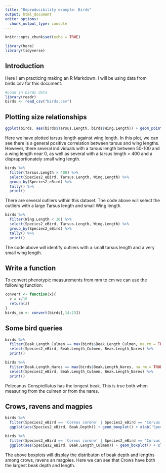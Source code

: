 ---
title: "Reproducibility example: Birds"
output: html_document
editor_options: 
  chunk_output_type: console
---

```{r setup, include=FALSE}
knitr::opts_chunk$set(echo = TRUE)

library(here)
library(tidyverse)
```

## Introduction

Here I am practicing making an R Markdown. I will be using data from birds.csv for this document.

```{r code_block1}
#Load in birds data
library(readr)
birds <- read_csv("birds.csv")
```

## Plotting size relationships

```{r}
ggplot(birds, aes(birds$Tarsus.Length, birds$Wing.Length)) + geom_point() + xlab('Tarsus Length') + ylab('Wing Length')
```

Here we have plotted tarsus length against wing length. In this plot, we can see there is a general positive correlation between tarsus and wing lengths. However, there several individuals with a tarsus length between 50-100 and a wing length near 0, as well as several with a tarsus length > 400 and a dispraportionately small wing length.

```{r}
birds %>%
  filter(Tarsus.Length > 400) %>%
  select(Species2_eBird, Tarsus.Length, Wing.Length) %>%
  group_by(Species2_eBird) %>%
  tally() %>%
  print()
```
There are several outliers within this dataset. The code above will select the outliers with a large Tarsus length and small Wing length.

```{r}
birds %>%
  filter(Wing.Length < 10) %>%
  select(Species2_eBird, Tarsus.Length, Wing.Length) %>%
  group_by(Species2_eBird) %>%
  tally() %>%
  print()
```
The code above will identify outliers with a small tarsus length and a very small wing length.


## Write a function

To convert phenotypic measurements from mm to cm we can use the following function:
```{r}
convert <- function(x){
  z = x/10
  return(z)
}
birds_cm <- convert(birds[,14:23])
```


## Some bird queries

```{r}
birds %>%
  filter(Beak.Length_Culmen == max(birds$Beak.Length_Culmen, na.rm = TRUE)) %>%
  select(Species2_eBird, Beak.Length_Culmen, Beak.Length_Nares) %>%
  print()
```

```{r}
birds %>%
  filter(Beak.Length_Nares == max(birds$Beak.Length_Nares, na.rm = TRUE)) %>%
  select(Species2_eBird, Beak.Length_Culmen, Beak.Length_Nares) %>%
  print()
```

Pelecanus Conspicillatus has the longest beak. This is true both when measuring from the culmen or from the nares.

## Crows, ravens and magpies

```{r}
birds %>%
  filter(Species2_eBird == 'Corvus corone' | Species2_eBird == 'Corvus corax' | Species2_eBird == 'Pica pica') %>%
  ggplot(aes(Species2_eBird, Beak.Depth)) + geom_boxplot() + xlab('Species') + ylab('Beak Depth')
```

```{r}
birds %>%
  filter(Species2_eBird == 'Corvus corone' | Species2_eBird == 'Corvus corax' | Species2_eBird == 'Pica pica') %>%
  ggplot(aes(Species2_eBird, Beak.Length_Culmen)) + geom_boxplot() + xlab('Species') + ylab('Beak Length')
```

The above boxplots will display the distributon of beak depth and lengths among crows, ravens an magpies. Here we can see that Crows have both the largest beak depth and length.